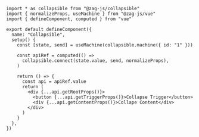 ```tsx
import * as collapsible from "@zag-js/collapsible"
import { normalizeProps, useMachine } from "@zag-js/vue"
import { defineComponent, computed } from "vue"

export default defineComponent({
  name: "Collapsible",
  setup() {
    const [state, send] = useMachine(collapsible.machine({ id: "1" }))

    const apiRef = computed(() =>
      collapsible.connect(state.value, send, normalizeProps),
    )

    return () => {
      const api = apiRef.value
      return (
        <div {...api.getRootProps()}>
          <button {...api.getTriggerProps()}>Collapse Trigger</button>
          <div {...api.getContentProps()}>Collape Content</div>
        </div>
      )
    }
  },
})
```
